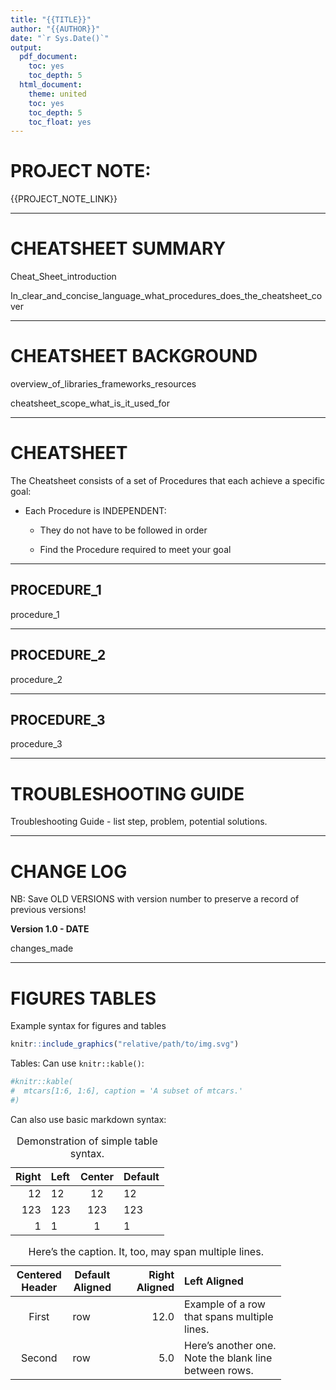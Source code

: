 ```yaml
---
title: "{{TITLE}}"
author: "{{AUTHOR}}"
date: "`r Sys.Date()`"
output:
  pdf_document:
    toc: yes
    toc_depth: 5
  html_document:
    theme: united
    toc: yes
    toc_depth: 5
    toc_float: yes
---
```




# PROJECT NOTE: 


{{PROJECT_NOTE_LINK}}


------



# CHEATSHEET SUMMARY


Cheat_Sheet_introduction


In_clear_and_concise_language_what_procedures_does_the_cheatsheet_cover


---



# CHEATSHEET BACKGROUND


overview_of_libraries_frameworks_resources


cheatsheet_scope_what_is_it_used_for


---



# CHEATSHEET


The Cheatsheet consists of a set of Procedures that each achieve a specific goal:


* Each Procedure is INDEPENDENT:

    + They do not have to be followed in order
    
    + Find the Procedure required to meet your goal


---



## PROCEDURE_1


procedure_1


---



## PROCEDURE_2 


procedure_2


---



## PROCEDURE_3


procedure_3


---



# TROUBLESHOOTING GUIDE


Troubleshooting Guide - list step, problem, potential solutions.


---



# CHANGE LOG


NB: Save OLD VERSIONS with version number to preserve a record of previous versions!


**Version 1.0 - DATE**


changes_made


---



# FIGURES TABLES


Example syntax for figures and tables


```r

knitr::include_graphics("relative/path/to/img.svg")

```



Tables:  Can use `knitr::kable()`:

```r

#knitr::kable(
#  mtcars[1:6, 1:6], caption = 'A subset of mtcars.'
#)

```


Can also use basic markdown syntax:



  Right     Left     Center     Default
-------     ------ ----------   -------
     12     12        12            12
    123     123       123          123
      1     1          1             1

Table:  Demonstration of simple table syntax.



-------------------------------------------------------------
 Centered   Default           Right Left
  Header    Aligned         Aligned Aligned
----------- ------- --------------- -------------------------
   First    row                12.0 Example of a row that
                                    spans multiple lines.

  Second    row                 5.0 Here's another one. Note
                                    the blank line between
                                    rows.
                                    
-------------------------------------------------------------

Table: Here's the caption. It, too, may span
multiple lines.




